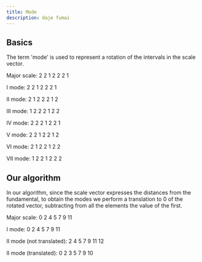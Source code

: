 ```yaml
---
title: Mode
description: daje fumai
---
```


## Basics

The term 'mode' is used to represent a rotation of the intervals in the scale vector.

<p>Major scale: 2 2 1 2 2 2 1</p>
<p>I mode: 2 2 1 2 2 2 1</p>
<p>II mode: 2 1 2 2 2 1 2</p>
<p>III mode: 1 2 2 2 1 2 2</p>
<p>IV mode: 2 2 2 1 2 2 1 </p>
<p>V mode: 2 2 1 2 2 1 2</p>
<p>VI mode: 2 1 2 2 1 2 2 </p>
<p>VII mode: 1 2 2 1 2 2 2</p>

## Our algorithm

In our algorithm, since the scale vector expresses the distances from the fundamental, to obtain the modes we perform a translation to 0 of the rotated vector, subtracting from all the elements the value of the first.

<p>Major scale: 0 2 4 5 7 9 11</p>
<p>I mode: 0 2 4 5 7 9 11</p>
<p>II mode (not translated): 2 4 5 7 9 11 12</p>
<p>II mode (translated): 0 2 3 5 7 9 10</p>
